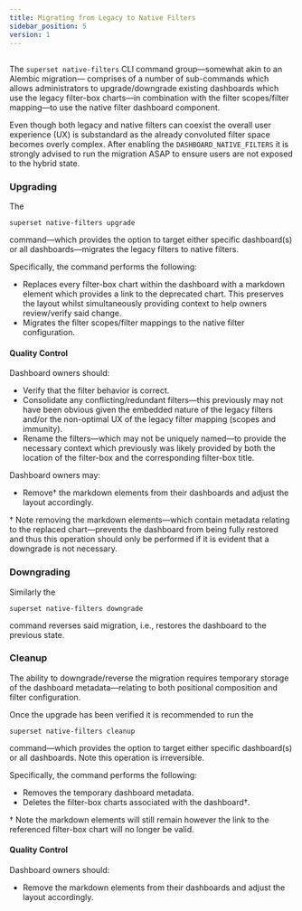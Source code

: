 ---
title: Migrating from Legacy to Native Filters
sidebar_position: 5
version: 1
---

##

The `superset native-filters` CLI command group—somewhat akin to an Alembic migration—
comprises of a number of sub-commands which allows administrators to upgrade/downgrade
existing dashboards which use the legacy filter-box charts—in combination with the
filter scopes/filter mapping—to use the native filter dashboard component.

Even though both legacy and native filters can coexist the overall user experience (UX)
is substandard as the already convoluted filter space becomes overly complex. After
enabling the `DASHBOARD_NATIVE_FILTERS` it is strongly advised to run the migration ASAP to
ensure users are not exposed to the hybrid state.

### Upgrading

The

```
superset native-filters upgrade
```

command—which provides the option to target either specific dashboard(s) or all
dashboards—migrates the legacy filters to native filters.

Specifically, the command performs the following:

- Replaces every filter-box chart within the dashboard with a markdown element which
provides a link to the deprecated chart. This preserves the layout whilst simultaneously
providing context to help owners review/verify said change.
- Migrates the filter scopes/filter mappings to the native filter configuration.

#### Quality Control

Dashboard owners should:

- Verify that the filter behavior is correct.
- Consolidate any conflicting/redundant filters—this previously may not have been
obvious given the embedded nature of the legacy filters and/or the non-optimal UX of the
legacy filter mapping (scopes and immunity).
- Rename the filters—which may not be uniquely named—to provide the necessary context
which previously was likely provided by both the location of the filter-box and the
corresponding filter-box title.

Dashboard owners may:

- Remove† the markdown elements from their dashboards and adjust the layout accordingly.

† Note removing the markdown elements—which contain metadata relating to the replaced
chart—prevents the dashboard from being fully restored and thus this operation should
only be performed if it is evident that a downgrade is not necessary.

### Downgrading

Similarly the

```
superset native-filters downgrade
```

command reverses said migration, i.e., restores the dashboard to the previous state.


### Cleanup

The ability to downgrade/reverse the migration requires temporary storage of the
dashboard metadata—relating to both positional composition and filter configuration.

Once the upgrade has been verified it is recommended to run the

```
superset native-filters cleanup
```

command—which provides the option to target either specific dashboard(s) or all
dashboards. Note this operation is irreversible.

Specifically, the command performs the following:

- Removes the temporary dashboard metadata.
- Deletes the filter-box charts associated with the dashboard†.

† Note the markdown elements will still remain however the link to the referenced filter-box
chart will no longer be valid.

#### Quality Control

Dashboard owners should:

- Remove the markdown elements from their dashboards and adjust the layout accordingly.
